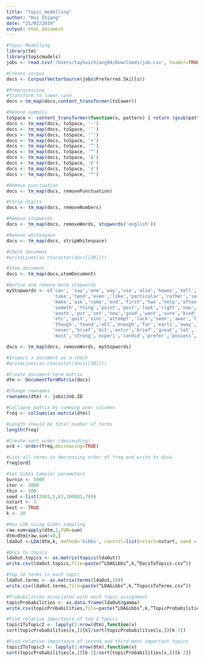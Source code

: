 ```yaml
---
title: "topic_modelling"
author: "Hui Chiang"
date: "21/02/2019"
output: html_document
---
```


```r
#Topic Modelling
library(tm)
library(topicmodels)
jobs <- read.csv('/Users/tayhuichiang94/Downloads/job.csv', header=TRUE)

#Create corpus
docs <- Corpus(VectorSource(jobs$Preferred.Skills))

#Preprocessing
#Transform to lower case
docs <-tm_map(docs,content_transformer(tolower))

#Remove symbols
toSpace <- content_transformer(function(x, pattern) { return (gsub(pattern, " " , x))})
docs <- tm_map(docs, toSpace, '-')
docs <- tm_map(docs, toSpace, '’')
docs <- tm_map(docs, toSpace, '‘')
docs <- tm_map(docs, toSpace, '•')
docs <- tm_map(docs, toSpace, '”')
docs <- tm_map(docs, toSpace, '“')
docs <- tm_map(docs, toSpace, 'â')
docs <- tm_map(docs, toSpace, '€')
docs <- tm_map(docs, toSpace, '¢')
docs <- tm_map(docs, toSpace, '™')

#Remove punctuation
docs <- tm_map(docs, removePunctuation)

#Strip digits
docs <- tm_map(docs, removeNumbers)

#Remove stopwords
docs <- tm_map(docs, removeWords, stopwords('english'))

#Remove whitespace
docs <- tm_map(docs, stripWhitespace)

#Check document
#writeLines(as.character(docs[[30]]))

#Stem document
docs <- tm_map(docs,stemDocument)

#Define and remove more stopwords
myStopwords <- c('can', 'say','one','way','use','also','howev','tell','will','much','need',
                 'take','tend','even','like','particular','rather','said','get','well',
                 'make','ask','come','end','first','two','help','often','may','might','see',
                 'someth','thing','point','post','look','right','now','think','‘ve ','‘re',
                 'anoth','put','set','new','good','want','sure','kind','larg','yes,','day',
                 'etc','quit','sinc','attempt','lack','seen','awar','littl','ever','moreov',
                 'though','found','abl','enough','far','earli','away','achiev','draw','last',
                 'never','brief','bit','entir','brief','great','lot', 'skill', 'abil','work',
                 'must','strong','experi','candid','prefer','possess','requir',)

docs <- tm_map(docs, removeWords, myStopwords)

#Inspect a document as a check
#writeLines(as.character(docs[[30]]))

#Create document-term matrix
dtm <- DocumentTermMatrix(docs)

#Change rownames
rownames(dtm) <- jobs$Job.ID

#Collapse matrix by summing over columns
freq <- colSums(as.matrix(dtm))

#Length should be total number of terms
length(freq)

#Create sort order (descending)
ord <- order(freq,decreasing=TRUE)

#List all terms in decreasing order of freq and write to disk
freq[ord]

#Set Gibbs Sampler parameters
burnin <- 5000
iter <- 3000
thin <- 500
seed <-list(2003,5,63,100001,765)
nstart <- 5
best <- TRUE
k <- 10

#Run LDA using Gibbs sampling
raw.sum=apply(dtm,1,FUN=sum)
dtm=dtm[raw.sum!=0,]
ldaOut <-LDA(dtm,k, method='Gibbs', control=list(nstart=nstart, seed = seed, best=best, burnin = burnin, iter = iter, thin=thin))

#Docs to topics
ldaOut.topics <- as.matrix(topics(ldaOut))
write.csv(ldaOut.topics,file=paste(“LDAGibbs”,k,”DocsToTopics.csv”))

#Top 10 terms in each topic
ldaOut.terms <- as.matrix(terms(ldaOut,10))
write.csv(ldaOut.terms,file=paste(“LDAGibbs”,k,”TopicsToTerms.csv”))

#Probabilities associated with each topic assignment
topicProbabilities <- as.data.frame(ldaOut@gamma)
write.csv(topicProbabilities,file=paste(“LDAGibbs”,k,”TopicProbabilities.csv”))

#Find relative importance of top 2 topics
topic1ToTopic2 <- lapply(1:nrow(dtm),function(x)
sort(topicProbabilities[x,])[k]/sort(topicProbabilities[x,])[k-1])

#Find relative importance of second and third most important topics
topic2ToTopic3 <- lapply(1:nrow(dtm),function(x)
sort(topicProbabilities[x,])[k-1]/sort(topicProbabilities[x,])[k-2])
```